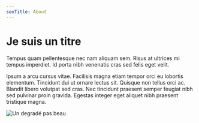 ```yaml
---
seoTitle: About
---
```


# Je suis un titre

Tempus quam pellentesque nec nam aliquam sem. Risus at ultrices mi tempus imperdiet. Id porta nibh venenatis cras sed felis eget velit.

<cta heading="Hello World!" description="fdsqfqdsfdsf" align="content" />

Ipsum a arcu cursus vitae. Facilisis magna etiam tempor orci eu lobortis elementum.
Tincidunt dui ut ornare lectus sit. Quisque non tellus orci ac. Blandit libero
volutpat sed cras. Nec tincidunt praesent semper feugiat nibh sed pulvinar
proin gravida. Egestas integer eget aliquet nibh praesent tristique magna.

![Un degradé pas beau](/media/images/blog-placeholder-3.jpg "© PHoto blalvcla")
